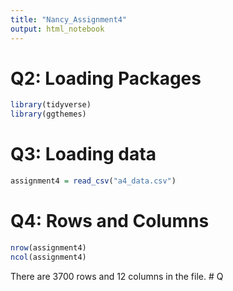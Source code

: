 ```yaml
---
title: "Nancy_Assignment4"
output: html_notebook
---
```


# Q2: Loading Packages  
```r
library(tidyverse)
library(ggthemes)
```
# Q3: Loading data 
```r
assignment4 = read_csv("a4_data.csv")
```
# Q4: Rows and Columns 
```r
nrow(assignment4)
ncol(assignment4)
```
There are 3700 rows and 12 columns in the file.
# Q
```r

```


